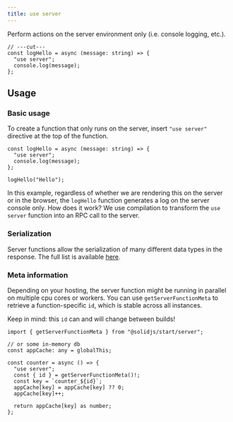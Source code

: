 ```yaml
---
title: use server
---
```

Perform actions on the server environment only (i.e. console logging, etc.).

<div class="text-lg">

```tsx twoslash
// ---cut---
const logHello = async (message: string) => {
  "use server";
  console.log(message);
};
```

</div>

## Usage

### Basic usage

To create a function that only runs on the server, insert `"use server"` directive at the top of the function.

```tsx twoslash {2}
const logHello = async (message: string) => {
  "use server";
  console.log(message);
};

logHello("Hello");
```

In this example, regardless of whether we are rendering this on the server or in the browser, the `logHello` function generates a log on the server console only. How does it work? We use compilation to transform the `use server` function into an RPC call to the server.

### Serialization

Server functions allow the serialization of many different data types in the response. The full list is available [here](https://github.com/lxsmnsyc/seroval/blob/main/docs/compatibility.md#supported-types).

### Meta information

Depending on your hosting, the server function might be running in parallel on multiple cpu cores or workers. You can use `getServerFunctionMeta` to retrieve a function-specific `id`, which is stable across all instances. 

Keep in mind: this `id` can and will change between builds!

```tsx twoslash
import { getServerFunctionMeta } from "@solidjs/start/server";

// or some in-memory db
const appCache: any = globalThis;

const counter = async () => {
  "use server";
  const { id } = getServerFunctionMeta()!;
  const key = `counter_${id}`;
  appCache[key] = appCache[key] ?? 0;
  appCache[key]++;

  return appCache[key] as number;
};
```